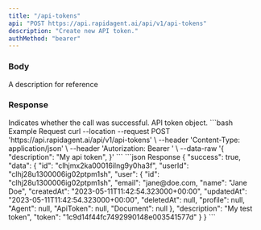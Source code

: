 ```yaml
---
title: "/api-tokens"
api: "POST https://api.rapidagent.ai/api/v1/api-tokens"
description: "Create new API token."
authMethod: "bearer"
---
```


### Body

<ParamField body="description" type="string">
  A description for reference
</ParamField>

### Response

<ResponseField name="success" type="boolean">
  Indicates whether the call was successful.
</ResponseField>

<ResponseField name="data" type="object">
  API token object.
</ResponseField>

<RequestExample>
```bash Example Request
curl --location --request POST 'https://api.rapidagent.ai/api/v1/api-tokens' \
--header 'Content-Type: application/json' \
--header 'Autorization: Bearer <token>' \
--data-raw '{
    "description": "My api token",
}'
```
</RequestExample>

<ResponseExample>
```json Response
{
  "success": true,
  "data": {
    "id": "clhjmx2ka00016ilng9y0ha3f",
    "userId": "clhj28u1300006ig02ptpm1sh",
    "user": {
      "id": "clhj28u1300006ig02ptpm1sh",
      "email": "jane@doe.com,
      "name": "Jane Doe",
      "createdAt": "2023-05-11T11:42:54.323000+00:00",
      "updatedAt": "2023-05-11T11:42:54.323000+00:00",
      "deletedAt": null,
      "profile": null,
      "Agent": null,
      "ApiToken": null,
      "Document": null
    },
    "description": "My test token",
    "token": "1c9d14f44fc7492990148e003541577d"    
  }
}
```
</ResponseExample>
